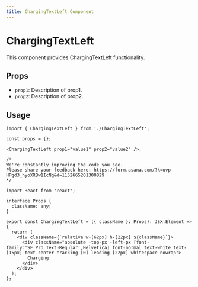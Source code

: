 ```yaml
---
title: ChargingTextLeft Component
---
```


# ChargingTextLeft

This component provides ChargingTextLeft functionality.

## Props

- `prop1`: Description of prop1.
- `prop2`: Description of prop2.

## Usage

```tsx
import { ChargingTextLeft } from './ChargingTextLeft';

const props = {};

<ChargingTextLeft prop1="value1" prop2="value2" />;
```

```tsx
/*
We're constantly improving the code you see. 
Please share your feedback here: https://form.asana.com/?k=uvp-HPgd3_hyoXRBw1IcNg&d=1152665201300829
*/

import React from "react";

interface Props {
  className: any;
}

export const ChargingTextLeft = ({ className }: Props): JSX.Element => {
  return (
    <div className={`relative w-[62px] h-[22px] ${className}`}>
      <div className="absolute -top-px -left-px [font-family:'SF_Pro_Text-Regular',Helvetica] font-normal text-white text-[15px] text-center tracking-[0] leading-[22px] whitespace-nowrap">
        Charging
      </div>
    </div>
  );
};

```